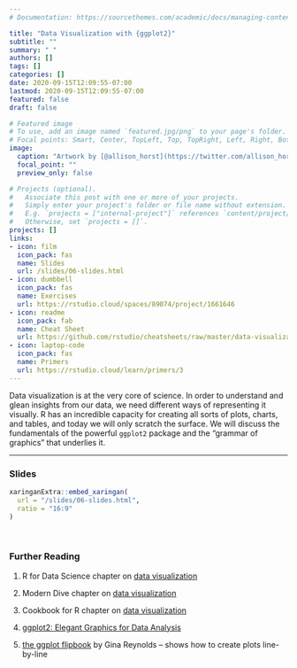 ```yaml
---
# Documentation: https://sourcethemes.com/academic/docs/managing-content/

title: "Data Visualization with {ggplot2}"
subtitle: ""
summary: " "
authors: []
tags: []
categories: []
date: 2020-09-15T12:09:55-07:00
lastmod: 2020-09-15T12:09:55-07:00
featured: false
draft: false

# Featured image
# To use, add an image named `featured.jpg/png` to your page's folder.
# Focal points: Smart, Center, TopLeft, Top, TopRight, Left, Right, BottomLeft, Bottom, BottomRight.
image:
  caption: "Artwork by [@allison_horst](https://twitter.com/allison_horst)"
  focal_point: ""
  preview_only: false

# Projects (optional).
#   Associate this post with one or more of your projects.
#   Simply enter your project's folder or file name without extension.
#   E.g. `projects = ["internal-project"]` references `content/project/deep-learning/index.md`.
#   Otherwise, set `projects = []`.
projects: []
links:
- icon: film
  icon_pack: fas
  name: Slides
  url: /slides/06-slides.html
- icon: dumbbell
  icon_pack: fas
  name: Exercises
  url: https://rstudio.cloud/spaces/89074/project/1661646
- icon: readme
  icon_pack: fab
  name: Cheat Sheet
  url: https://github.com/rstudio/cheatsheets/raw/master/data-visualization-2.1.pdf
- icon: laptop-code
  icon_pack: fas
  name: Primers
  url: https://rstudio.cloud/learn/primers/3
---
```


Data visualization is at the very core of science. In order to understand and glean insights from our data, we need different ways of representing it visually. R has an incredible capacity for creating all sorts of plots, charts, and tables, and today we will only scratch the surface. We will discuss the fundamentals of the powerful `ggplot2` package and the "grammar of graphics" that underlies it. 

***

### Slides

```r
xaringanExtra::embed_xaringan(
  url = "/slides/06-slides.html",
  ratio = "16:9"
)
```

<br>

### Further Reading

:::book

1. R for Data Science chapter on [data visualization](https://r4ds.had.co.nz/data-visualisation.html)

2. Modern Dive chapter on [data visualization](https://moderndive.com/2-viz.html)

4. Cookbook for R chapter on [data visualization](http://www.cookbook-r.com/Graphs/)

4. [ggplot2: Elegant Graphics for Data Analysis](https://ggplot2-book.org/)

5. [the ggplot flipbook](https://evamaerey.github.io/ggplot_flipbook/ggplot_flipbook_xaringan.html#1) by Gina Reynolds -- shows how to create plots line-by-line
:::

